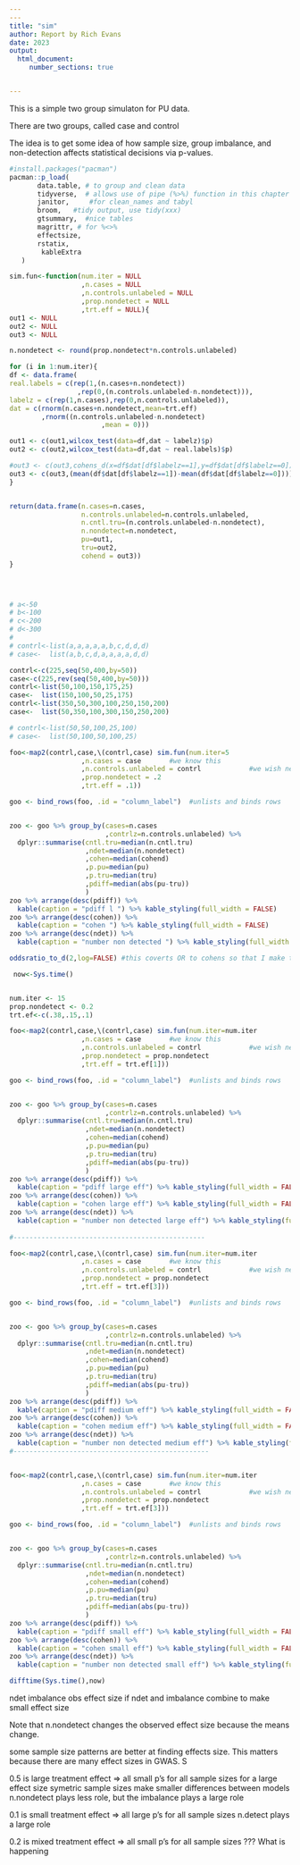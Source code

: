 ```yaml
---
---
title: "sim"
author: Report by Rich Evans
date: 2023
output: 
  html_document:
     number_sections: true


---
```


This is a simple two group simulaton for PU data. 

There are two groups, called case and control

The idea is to get some idea of how sample size, group imbalance, and non-detection affects statistical decisions via p-values.

```r
#install.packages("pacman")
pacman::p_load(
       data.table, # to group and clean data
       tidyverse,  # allows use of pipe (%>%) function in this chapter
       janitor,     #for clean_names and tabyl
       broom,   #tidy output, use tidy(xxx)
       gtsummary,  #nice tables
       magrittr, # for %<>%
       effectsize,
       rstatix,
        kableExtra
   ) 
```




```r

sim.fun<-function(num.iter = NULL
                  ,n.cases = NULL    
                  ,n.controls.unlabeled = NULL          
                  ,prop.nondetect = NULL
                  ,trt.eff = NULL){
out1 <- NULL
out2 <- NULL
out3 <- NULL

n.nondetect <- round(prop.nondetect*n.controls.unlabeled)

for (i in 1:num.iter){
df <- data.frame(
real.labels = c(rep(1,(n.cases+n.nondetect))
                 ,rep(0,(n.controls.unlabeled-n.nondetect))),
labelz = c(rep(1,n.cases),rep(0,n.controls.unlabeled)),
dat = c(rnorm(n.cases+n.nondetect,mean=trt.eff)
        ,rnorm((n.controls.unlabeled-n.nondetect)
                       ,mean = 0)))

out1 <- c(out1,wilcox_test(data=df,dat ~ labelz)$p)
out2 <- c(out2,wilcox_test(data=df,dat ~ real.labels)$p)

#out3 <- c(out3,cohens_d(x=df$dat[df$labelz==1],y=df$dat[df$labelz==0])[[1]])
out3 <- c(out3,(mean(df$dat[df$labelz==1])-mean(df$dat[df$labelz==0])))
}


return(data.frame(n.cases=n.cases,
                  n.controls.unlabeled=n.controls.unlabeled,
                  n.cntl.tru=(n.controls.unlabeled-n.nondetect),
                  n.nondetect=n.nondetect,
                  pu=out1,
                  tru=out2,
                  cohend = out3))
}


                    
```

```r
# a<-50
# b<-100
# c<-200
# d<-300
# 
# contrl<-list(a,a,a,a,a,b,c,d,d,d)
# case<-  list(a,b,c,d,a,a,a,a,d,d)

contrl<-c(225,seq(50,400,by=50))
case<-c(225,rev(seq(50,400,by=50)))
contrl<-list(50,100,150,175,25)
case<-  list(150,100,50,25,175)
contrl<-list(350,50,300,100,250,150,200)
case<-  list(50,350,100,300,150,250,200)

# contrl<-list(50,50,100,25,100)
# case<-  list(50,100,50,100,25)

foo<-map2(contrl,case,\(contrl,case) sim.fun(num.iter=5
                  ,n.cases = case       #we know this
                  ,n.controls.unlabeled = contrl            #we wish new this
                  ,prop.nondetect = .2
                  ,trt.eff = .1)) 

goo <- bind_rows(foo, .id = "column_label")  #unlists and binds rows


zoo <- goo %>% group_by(cases=n.cases
                        ,contrlz=n.controls.unlabeled) %>% 
  dplyr::summarise(cntl.tru=median(n.cntl.tru)
                   ,ndet=median(n.nondetect)
                   ,cohen=median(cohend)
                   ,p.pu=median(pu)
                   ,p.tru=median(tru)
                   ,pdiff=median(abs(pu-tru))
                   ) 
zoo %>% arrange(desc(pdiff)) %>% 
  kable(caption = "pdiff l ") %>% kable_styling(full_width = FALSE)
zoo %>% arrange(desc(cohen)) %>% 
  kable(caption = "cohen ") %>% kable_styling(full_width = FALSE)
zoo %>% arrange(desc(ndet)) %>% 
  kable(caption = "number non detected ") %>% kable_styling(full_width = FALSE)

oddsratio_to_d(2,log=FALSE) #this coverts OR to cohens so that I make this like SNPs data
```



```r
 now<-Sys.time()


num.iter <- 15
prop.nondetect <- 0.2
trt.ef<-c(.38,.15,.1)

foo<-map2(contrl,case,\(contrl,case) sim.fun(num.iter=num.iter
                  ,n.cases = case       #we know this
                  ,n.controls.unlabeled = contrl            #we wish new this
                  ,prop.nondetect = prop.nondetect
                  ,trt.eff = trt.ef[1])) 

goo <- bind_rows(foo, .id = "column_label")  #unlists and binds rows


zoo <- goo %>% group_by(cases=n.cases
                        ,contrlz=n.controls.unlabeled) %>% 
  dplyr::summarise(cntl.tru=median(n.cntl.tru)
                   ,ndet=median(n.nondetect)
                   ,cohen=median(cohend)
                   ,p.pu=median(pu)
                   ,p.tru=median(tru)
                   ,pdiff=median(abs(pu-tru))
                   ) 
zoo %>% arrange(desc(pdiff)) %>% 
  kable(caption = "pdiff large eff") %>% kable_styling(full_width = FALSE)
zoo %>% arrange(desc(cohen)) %>% 
  kable(caption = "cohen large eff") %>% kable_styling(full_width = FALSE)
zoo %>% arrange(desc(ndet)) %>% 
  kable(caption = "number non detected large eff") %>% kable_styling(full_width = FALSE)
  
#------------------------------------------------

foo<-map2(contrl,case,\(contrl,case) sim.fun(num.iter=num.iter
                  ,n.cases = case       #we know this
                  ,n.controls.unlabeled = contrl            #we wish new this
                  ,prop.nondetect = prop.nondetect
                  ,trt.eff = trt.ef[3])) 

goo <- bind_rows(foo, .id = "column_label")  #unlists and binds rows


zoo <- goo %>% group_by(cases=n.cases
                        ,contrlz=n.controls.unlabeled) %>% 
  dplyr::summarise(cntl.tru=median(n.cntl.tru)
                   ,ndet=median(n.nondetect)
                   ,cohen=median(cohend)
                   ,p.pu=median(pu)
                   ,p.tru=median(tru)
                   ,pdiff=median(abs(pu-tru))
                   ) 
zoo %>% arrange(desc(pdiff)) %>% 
  kable(caption = "pdiff medium eff") %>% kable_styling(full_width = FALSE)
zoo %>% arrange(desc(cohen)) %>% 
  kable(caption = "cohen medium eff") %>% kable_styling(full_width = FALSE)
zoo %>% arrange(desc(ndet)) %>% 
  kable(caption = "number non detected medium eff") %>% kable_styling(full_width = FALSE)
#-------------------------------------------------


foo<-map2(contrl,case,\(contrl,case) sim.fun(num.iter=num.iter
                  ,n.cases = case       #we know this
                  ,n.controls.unlabeled = contrl            #we wish new this
                  ,prop.nondetect = prop.nondetect
                  ,trt.eff = trt.ef[3])) 

goo <- bind_rows(foo, .id = "column_label")  #unlists and binds rows


zoo <- goo %>% group_by(cases=n.cases
                        ,contrlz=n.controls.unlabeled) %>% 
  dplyr::summarise(cntl.tru=median(n.cntl.tru)
                   ,ndet=median(n.nondetect)
                   ,cohen=median(cohend)
                   ,p.pu=median(pu)
                   ,p.tru=median(tru)
                   ,pdiff=median(abs(pu-tru))
                   ) 
zoo %>% arrange(desc(pdiff)) %>% 
  kable(caption = "pdiff small eff") %>% kable_styling(full_width = FALSE)
zoo %>% arrange(desc(cohen)) %>% 
  kable(caption = "cohen small eff") %>% kable_styling(full_width = FALSE)
zoo %>% arrange(desc(ndet)) %>% 
  kable(caption = "number non detected small eff") %>% kable_styling(full_width = FALSE)

difftime(Sys.time(),now)
```

ndet
imbalance 
obs effect size
if ndet and imbalance combine to make small effect size


Note that n.nondetect changes the observed effect size because the means change.

some sample size patterns are better at finding effects size. This matters because there are many effect sizes in GWAS. S

0.5 is large treatment effect => all small p's for all sample sizes
for a large effect size symetric sample sizes make smaller differences between models
n.nondetect plays less role, but the imbalance plays a large role

0.1 is small treatment effect => all large p's for all sample sizes
n.detect plays a large role 

0.2 is mixed treatment effect => all small p's for all sample sizes
??? What is happening



